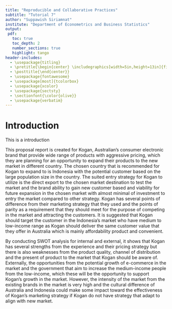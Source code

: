 ```yaml
---
title: "Reproducible and Collaborative Practices"
subtitle: "Tutorial 7"
author: "Suppawish Siriamnat"
institute: "Department of Econometrics and Business Statistics"
output: 
 pdf:
   toc: true
   toc_depth: 2
   number_sections: true
   highlight: tango
header-includes: 
  - \usepackage{titling}
  - \pretitle{\begin{center} \includegraphics[width=5in,height=13in]{figs/front.jpg}\LARGE\\}
  - \posttitle{\end{center}}
  - \usepackage{fontawesome}
  - \usepackage[most]{tcolorbox}
  - \usepackage{xcolor}
  - \usepackage{sectsty}
  - \sectionfont{\color{olive}}
  - \usepackage{verbatim}
---
```



# Introduction
This is a introduction


This proposal report is created for Kogan, Australian’s consumer electronic brand that provide wide range of products with aggressive pricing, which they are planning for an opportunity to expand their products to the new market in different country. The chosen country that is recommended for Kogan to expand to is Indonesia with the potential customer based on the large population size in the country. The suited entry strategy for Kogan to utilize is the direct export to the chosen market destination to test the market and the brand ability to gain new customer based and viability for future expansion in the chosen market with almost minimal of investment to entry the market compared to other strategy. Kogan has several points of difference from their marketing strategy that they used and the points of parity as a requirement that they should meet for the purpose of competing in the market and attracting the customers. It is suggested that Kogan should target the customer in the Indonesia’s market who have medium to low-income range as Kogan should deliver the same customer value that they offer in Australia which is mainly affordability product and convenient. 

By conducting SWOT analysis for internal and external, it shows that Kogan has several strengths from the experience and their pricing strategy but there is also weaknesses from the product quality, channel of distribution and the present of product to the market that Kogan should be aware of. Externally, the opportunities from the potential growth of e-commerce in the market and the government that aim to increase the medium-income people from the low-income, which these will be the opportunity to support Kogan’s growth in the market. However, the intensity of the market from the existing brands in the market is very high and the cultural difference of Australia and Indonesia could make some impact toward the effectiveness of Kogan’s marketing strategy if Kogan do not have strategy that adapt to align with new market.

